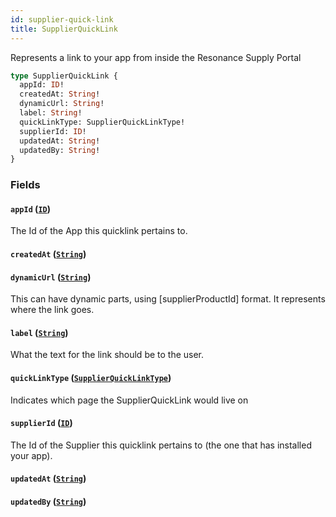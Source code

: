 ```yaml
---
id: supplier-quick-link
title: SupplierQuickLink
---
```



Represents a link to your app from inside the Resonance Supply Portal


```graphql
type SupplierQuickLink {
  appId: ID!
  createdAt: String!
  dynamicUrl: String!
  label: String!
  quickLinkType: SupplierQuickLinkType!
  supplierId: ID!
  updatedAt: String!
  updatedBy: String!
}
```


### Fields

#### `appId` ([`ID`](/developers/supplier-apis/supply-api/graphql/reference/scalars/id))

The Id of the App this quicklink pertains to.


#### `createdAt` ([`String`](/developers/supplier-apis/supply-api/graphql/reference/scalars/string))




#### `dynamicUrl` ([`String`](/developers/supplier-apis/supply-api/graphql/reference/scalars/string))

This can have dynamic parts, using [supplierProductId] format. It represents where the link goes.


#### `label` ([`String`](/developers/supplier-apis/supply-api/graphql/reference/scalars/string))

What the text for the link should be to the user.


#### `quickLinkType` ([`SupplierQuickLinkType`](/developers/supplier-apis/supply-api/graphql/reference/enums/supplier-quick-link-type))

Indicates which page the SupplierQuickLink would live on


#### `supplierId` ([`ID`](/developers/supplier-apis/supply-api/graphql/reference/scalars/id))

The Id of the Supplier this quicklink pertains to (the one that has installed your app).


#### `updatedAt` ([`String`](/developers/supplier-apis/supply-api/graphql/reference/scalars/string))




#### `updatedBy` ([`String`](/developers/supplier-apis/supply-api/graphql/reference/scalars/string))






